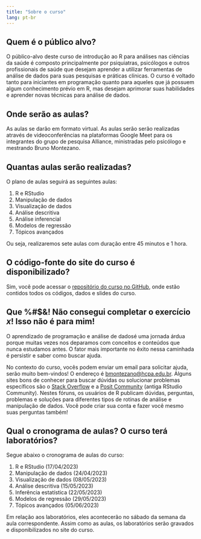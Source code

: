 ```yaml
---
title: "Sobre o curso"
lang: pt-br
---
```


## Quem é o público alvo?

O público-alvo deste curso de introdução ao R para análises nas ciências da
saúde é composto principalmente por psiquiatras, psicólogos e outros
profissionais de saúde que desejam aprender a utilizar ferramentas de análise de
dados para suas pesquisas e práticas clínicas. O curso é voltado tanto para
iniciantes em programação quanto para aqueles que já possuem algum conhecimento
prévio em R, mas desejam aprimorar suas habilidades e aprender novas técnicas
para análise de dados.

## Onde serão as aulas?

As aulas se darão em formato virtual. As aulas serão
serão realizadas através de videoconferências na plataformas Google Meet
para os integrantes do grupo de pesquisa Alliance, ministradas pelo
psicólogo e mestrando Bruno Montezano.

## Quantas aulas serão realizadas?

O plano de aulas seguirá as seguintes aulas:

1. R e RStudio
2. Manipulação de dados
3. Visualização de dados
4. Análise descritiva
5. Análise inferencial
6. Modelos de regressão
7. Tópicos avançados

Ou seja, realizaremos sete aulas com duração entre 45 minutos e 1 hora.

## O código-fonte do site do curso é disponibilizado?

Sim, você pode acessar o [repositório do curso no GitHub](https://github.com/brunomontezano/r-workshop), onde estão contidos todos
os códigos, dados e slides do curso.

## Que %#$&! Não consegui completar o exercício $x$! Isso não é para mim!

O aprendizado de programação e análise de dadosé uma jornada árdua porque muitas
vezes nos deparamos com conceitos e conteúdos que nunca estudamos antes. O fator
mais importante no êxito nessa caminhada é persistir e saber como buscar ajuda.

No contexto do curso, vocês podem enviar um email para solicitar ajuda, serão
muito bem-vindos! O endereço é
[bmontezano@hcpa.edu.br](mailto:bmontezano@hcpa.edu.br). Alguns sites bons de
conhecer para buscar dúvidas ou solucionar problemas específicos são o
[Stack Overflow](https://stackoverflow.com/questions/tagged/r) e a
[Posit Community](https://community.rstudio.com/) (antiga RStudio Community).
Nestes fóruns, os usuários de R publicam dúvidas, perguntas, problemas e soluções
para diferentes tipos de rotinas de análise e manipulação de dados. Você pode
criar sua conta e fazer você mesmo suas perguntas também!

## Qual o cronograma de aulas? O curso terá laboratórios?

Segue abaixo o cronograma de aulas do curso:

1. R e RStudio (17/04/2023)
2. Manipulação de dados (24/04/2023)
3. Visualização de dados (08/05/2023)
4. Análise descritiva (15/05/2023)
5. Inferência estatística (22/05/2023)
6. Modelos de regressão (29/05/2023)
7. Tópicos avançados (05/06/2023)

Em relação aos laboratórios, eles acontecerão no sábado da semana
da aula correspondente. Assim como as aulas, os laboratórios serão
gravados e disponibilizados no site do curso.